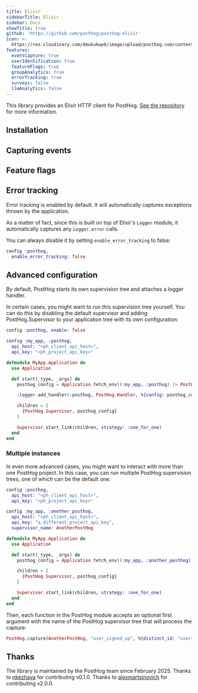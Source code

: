```yaml
---
title: Elixir
sidebarTitle: Elixir
sidebar: Docs
showTitle: true
github: 'https://github.com/posthog/posthog-elixir'
icon: >-
  https://res.cloudinary.com/dmukukwp6/image/upload/posthog.com/contents/images/docs/integrate/elixir.svg
features:
  eventCapture: true
  userIdentification: true
  featureFlags: true
  groupAnalytics: true
  errorTracking: true
  surveys: false
  llmAnalytics: false
---
```


This library provides an Elixir HTTP client for PostHog. [See the repository](https://github.com/posthog/posthog-elixir) for more information.

## Installation


<ElixirInstall />

## Capturing events


<ElixirSendEvents />

## Feature flags


<FeatureFlagsLibsIntro />


<ElixirFeatureFlagsCode />

## Error tracking

Error tracking is enabled by default. It will automatically captures exceptions thrown by the application.

As a matter of fact, since this is built on top of Elixir's `Logger` module, it automatically captures any `Logger.error` calls.

You can always disable it by setting `enable_error_tracking` to false:

```elixir
config :posthog,
  enable_error_tracking: false
```

## Advanced configuration

By default, PostHog starts its own supervision tree and attaches a logger handler.

In certain cases, you might want to run this supervision tree yourself. You can do this by disabling the default supervisor and adding PostHog.Supervisor to your application tree with its own configuration:

```elixir file=config.exs
config :posthog, enable: false

config :my_app, :posthog,
  api_host: "<ph_client_api_host>",
  api_key: "<ph_project_api_key>"
```

```elixir file=application.ex
defmodule MyApp.Application do
  use Application

  def start(_type, _args) do
    posthog_config = Application.fetch_env!(:my_app, :posthog) |> PostHog.Config.validate!()

    :logger.add_handler(:posthog, PostHog.Handler, %{config: posthog_config})

    children = [
      {PostHog.Supervisor, posthog_config}
    ]

    Supervisor.start_link(children, strategy: :one_for_one)
  end
end
```

### Multiple instances

In even more advanced cases, you might want to interact with more than one PostHog project. In this case, you can run multiple PostHog supervision trees, one of which can be the default one:

```elixir file=config.exs
config :posthog,
  api_host: "<ph_client_api_host>",
  api_key: "<ph_project_api_key>"

config :my_app, :another_posthog,
  api_host: "<ph_client_api_host>",
  api_key: "a_different_project_api_key",
  supervisor_name: AnotherPostHog
```

```elixir file=application.ex
defmodule MyApp.Application do
  use Application

  def start(_type, _args) do
    posthog_config = Application.fetch_env!(:my_app, :another_posthog) |> PostHog.Config.validate!()

    children = [
      {PostHog.Supervisor, posthog_config}
    ]

    Supervisor.start_link(children, strategy: :one_for_one)
  end
end
```

Then, each function in the PostHog module accepts an optional first argument with the name of the PostHog supervisor tree that will process the capture:

```elixir
PostHog.capture(AnotherPostHog, "user_signed_up", %{distinct_id: "user123"})
```

## Thanks

The library is maintained by the PostHog team since February 2025. Thanks to [nkezhaya](https://github.com/nkezhaya) for contributing v0.1.0. Thanks to [alexmartsinovich](https://github.com/alexmartsinovich) for contributing v2.0.0.
